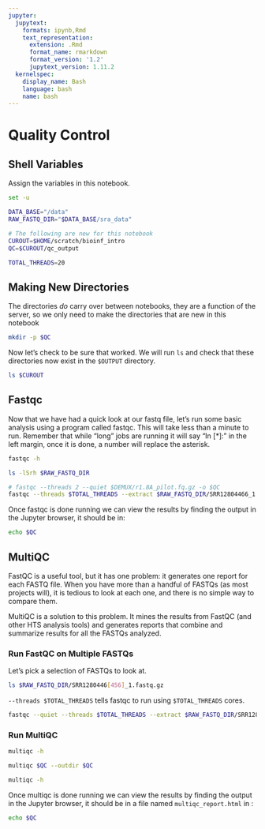 ```yaml
---
jupyter:
  jupytext:
    formats: ipynb,Rmd
    text_representation:
      extension: .Rmd
      format_name: rmarkdown
      format_version: '1.2'
      jupytext_version: 1.11.2
  kernelspec:
    display_name: Bash
    language: bash
    name: bash
---
```


# Quality Control
<!--
** Add Intro Text***
-->

## Shell Variables
Assign the variables in this notebook.

```bash
set -u

DATA_BASE="/data"
RAW_FASTQ_DIR="$DATA_BASE/sra_data"

# The following are new for this notebook
CUROUT=$HOME/scratch/bioinf_intro
QC=$CUROUT/qc_output

TOTAL_THREADS=20
```

## Making New Directories
The directories *do* carry over between notebooks, they are a function of the server, so we only need to make the directories that are new in this notebook

```bash
mkdir -p $QC
```

Now let's check to be sure that worked.  We will run `ls` and check that these directories now exist in the `$OUTPUT` directory.

```bash
ls $CUROUT
```

## Fastqc
Now that we have had a quick look at our fastq file, let's run some basic analysis using a program called fastqc.  This will take less than a minute to run.  Remember that while "long" jobs are running it will say "In [\*]:" in the left margin, once it is done, a number will replace the asterisk.

```bash
fastqc -h
```

```bash
ls -lSrh $RAW_FASTQ_DIR
```

```bash
# fastqc --threads 2 --quiet $DEMUX/r1.8A_pilot.fq.gz -o $QC
fastqc --threads $TOTAL_THREADS --extract $RAW_FASTQ_DIR/SRR12804466_1.fastq.gz -o $QC
```

Once fastqc is done running we can view the results by finding the output in the Jupyter browser, it should be in:

```bash
echo $QC
```

## MultiQC
FastQC is a useful tool, but it has one problem: it generates one report for each FASTQ file.  When you have more than a handful of FASTQs (as most projects will), it is tedious to look at each one, and there is no simple way to compare them.

MultiQC is a solution to this problem.  It mines the results from FastQC (and other HTS analysis tools) and generates reports that combine and summarize results for all the FASTQs analyzed.

### Run FastQC on Multiple FASTQs
Let's pick a selection of FASTQs to look at.

```bash
ls $RAW_FASTQ_DIR/SRR1280446[456]_1.fastq.gz
```

`--threads $TOTAL_THREADS` tells fastqc to run using `$TOTAL_THREADS` cores.

```bash
fastqc --quiet --threads $TOTAL_THREADS --extract $RAW_FASTQ_DIR/SRR1280446[457]_1.fastq.gz -o $QC
```

### Run MultiQC

```bash
multiqc -h
```

```bash
multiqc $QC --outdir $QC
```

```bash
multiqc -h
```

Once multiqc is done running we can view the results by finding the output in the Jupyter browser, it should be in a file named `multiqc_report.html` in :

```bash
echo $QC
```
